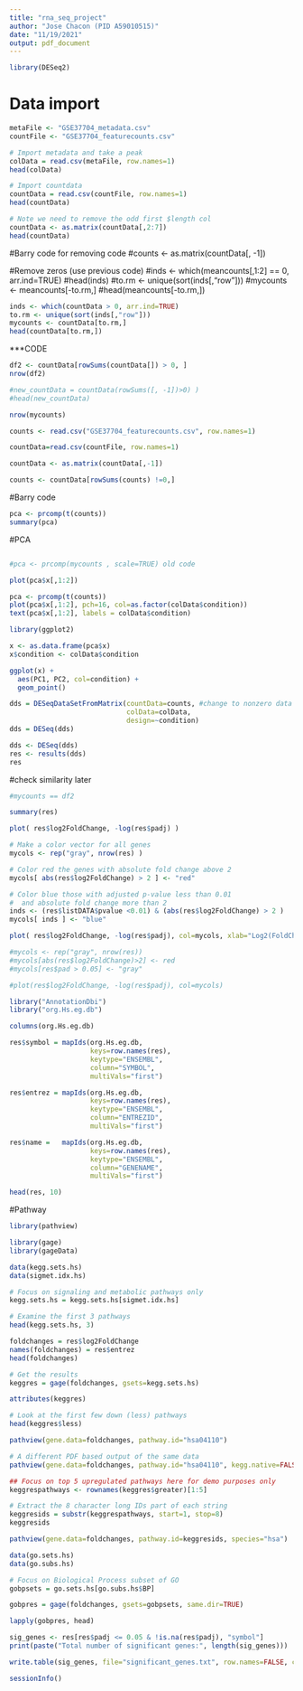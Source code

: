```yaml
---
title: "rna_seq_project"
author: "Jose Chacon (PID A59010515)"
date: "11/19/2021"
output: pdf_document
---
```


```r
library(DESeq2)
```

# Data import
```r
metaFile <- "GSE37704_metadata.csv"
countFile <- "GSE37704_featurecounts.csv"

# Import metadata and take a peak
colData = read.csv(metaFile, row.names=1)
head(colData)

```

```r
# Import countdata
countData = read.csv(countFile, row.names=1)
head(countData)
```

```r
# Note we need to remove the odd first $length col
countData <- as.matrix(countData[,2:7])
head(countData)
```




#Barry code for removing code
#counts <- as.matrix(countData[, -1])

#Remove zeros (use previous code)
#inds <- which(meancounts[,1:2] == 0, arr.ind=TRUE)
#head(inds)
#to.rm <- unique(sort(inds[,"row"]))
#mycounts <- meancounts[-to.rm,]
#head(meancounts[-to.rm,])
```r
inds <- which(countData > 0, arr.ind=TRUE)
to.rm <- unique(sort(inds[,"row"]))
mycounts <- countData[to.rm,]
head(countData[to.rm,])
```
***CODE
```r
df2 <- countData[rowSums(countData[]) > 0, ]
nrow(df2)
```

```r
#new_countData = countData(rowSums([, -1])>0) )
#head(new_countData)
```



```r
nrow(mycounts)
```
```r
counts <- read.csv("GSE37704_featurecounts.csv", row.names=1)
```

```r
countData=read.csv(countFile, row.names=1)
```

```r
countData <- as.matrix(countData[,-1])
```

```r
counts <- countData[rowSums(counts) !=0,]
```

#Barry code 
```r
pca <- prcomp(t(counts))
summary(pca)
```

#PCA
```r

```

```r
#pca <- prcomp(mycounts , scale=TRUE) old code
```

```r
plot(pca$x[,1:2])
```

```r
pca <- prcomp(t(counts))
plot(pca$x[,1:2], pch=16, col=as.factor(colData$condition))
text(pca$x[,1:2], labels = colData$condition)
```
```r
library(ggplot2)

x <- as.data.frame(pca$x)
x$condition <- colData$condition

ggplot(x) +
  aes(PC1, PC2, col=condition) +
  geom_point()
```

```r
dds = DESeqDataSetFromMatrix(countData=counts, #change to nonzero data
                             colData=colData,
                             design=~condition)
dds = DESeq(dds)
```

```r
dds <- DESeq(dds)
res <- results(dds)
res
```

#check similarity later
```r
#mycounts == df2
```

```r
summary(res)
```

```r
plot( res$log2FoldChange, -log(res$padj) )

```
```r
# Make a color vector for all genes
mycols <- rep("gray", nrow(res) )

# Color red the genes with absolute fold change above 2
mycols[ abs(res$log2FoldChange) > 2 ] <- "red"

# Color blue those with adjusted p-value less than 0.01
#  and absolute fold change more than 2
inds <- (res$listDATA$pvalue <0.01) & (abs(res$log2FoldChange) > 2 )
mycols[ inds ] <- "blue"

plot( res$log2FoldChange, -log(res$padj), col=mycols, xlab="Log2(FoldChange)", ylab="-Log(P-value)" )
```
```r
#mycols <- rep("gray", nrow(res))
#mycols[abs(res$log2FoldChange)>2] <- red
#mycols[res$pad > 0.05] <- "gray"

#plot(res$log2FoldChange, -log(res$padj), col=mycols)

```

```r
library("AnnotationDbi")
library("org.Hs.eg.db")

columns(org.Hs.eg.db)

res$symbol = mapIds(org.Hs.eg.db,
                    keys=row.names(res), 
                    keytype="ENSEMBL",
                    column="SYMBOL",
                    multiVals="first")

res$entrez = mapIds(org.Hs.eg.db,
                    keys=row.names(res),
                    keytype="ENSEMBL",
                    column="ENTREZID",
                    multiVals="first")

res$name =   mapIds(org.Hs.eg.db,
                    keys=row.names(res),
                    keytype="ENSEMBL",
                    column="GENENAME",
                    multiVals="first")

head(res, 10)
```

#Pathway
```r
library(pathview)
```

```r
library(gage)
library(gageData)

data(kegg.sets.hs)
data(sigmet.idx.hs)

# Focus on signaling and metabolic pathways only
kegg.sets.hs = kegg.sets.hs[sigmet.idx.hs]

# Examine the first 3 pathways
head(kegg.sets.hs, 3)
```

```r
foldchanges = res$log2FoldChange
names(foldchanges) = res$entrez
head(foldchanges)
```

```r
# Get the results
keggres = gage(foldchanges, gsets=kegg.sets.hs)
```

```r
attributes(keggres)
```

```r
# Look at the first few down (less) pathways
head(keggres$less)
```

```r
pathview(gene.data=foldchanges, pathway.id="hsa04110")

```

```r
# A different PDF based output of the same data
pathview(gene.data=foldchanges, pathway.id="hsa04110", kegg.native=FALSE)
```

```r
## Focus on top 5 upregulated pathways here for demo purposes only
keggrespathways <- rownames(keggres$greater)[1:5]

# Extract the 8 character long IDs part of each string
keggresids = substr(keggrespathways, start=1, stop=8)
keggresids
```

```r
pathview(gene.data=foldchanges, pathway.id=keggresids, species="hsa")

```

```r
data(go.sets.hs)
data(go.subs.hs)

# Focus on Biological Process subset of GO
gobpsets = go.sets.hs[go.subs.hs$BP]

gobpres = gage(foldchanges, gsets=gobpsets, same.dir=TRUE)

lapply(gobpres, head)
```

```r
sig_genes <- res[res$padj <= 0.05 & !is.na(res$padj), "symbol"]
print(paste("Total number of significant genes:", length(sig_genes)))
```

```r
write.table(sig_genes, file="significant_genes.txt", row.names=FALSE, col.names=FALSE, quote=FALSE)
```

```r
sessionInfo()
```


